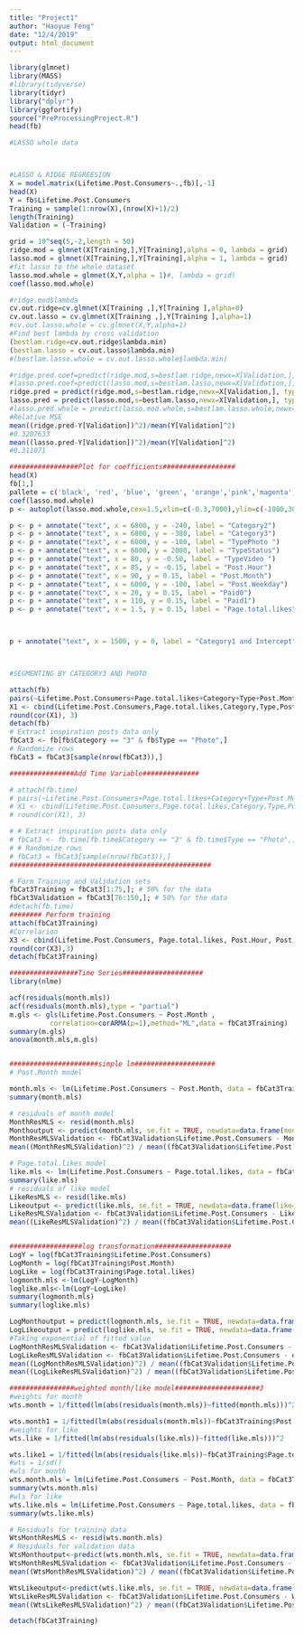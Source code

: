 ```yaml
---
title: "Project1"
author: "Haoyue Feng"
date: "12/4/2019"
output: html_document
---
```


```r

library(glmnet)
library(MASS)
#library(tidyverse)
library(tidyr)
library("dplyr")
library(ggfortify)
source("PreProcessingProject.R")
head(fb)

```


```r
#LASSO whole data



#LASSO & RIDGE REGREESION
X = model.matrix(Lifetime.Post.Consumers~.,fb)[,-1]
head(X)
Y = fb$Lifetime.Post.Consumers
Training = sample(1:nrow(X),(nrow(X)+1)/2)
length(Training)
Validation = (-Training)

grid = 10^seq(5,-2,length = 50)
ridge.mod = glmnet(X[Training,],Y[Training],alpha = 0, lambda = grid)
lasso.mod = glmnet(X[Training,],Y[Training],alpha = 1, lambda = grid)
#fit lasso to the whole dataset
lasso.mod.whole = glmnet(X,Y,alpha = 1)#, lambda = grid)
coef(lasso.mod.whole)

#ridge.mod$lambda
cv.out.ridge=cv.glmnet(X[Training ,],Y[Training ],alpha=0)
cv.out.lasso = cv.glmnet(X[Training ,],Y[Training ],alpha=1)
#cv.out.lasso.whole = cv.glmnet(X,Y,alpha=1)
#Find best lambda by cross validation
(bestlam.ridge=cv.out.ridge$lambda.min)
(bestlam.lasso = cv.out.lasso$lambda.min)
#(bestlam.lasso.whole = cv.out.lasso.whole$lambda.min)

#ridge.pred.coef=predict(ridge.mod,s=bestlam.ridge,newx=X[Validation,],type = "coefficient" )
#lasso.pred.coef=predict(lasso.mod,s=bestlam.lasso,newx=X[Validation,],type = "coefficient" )
ridge.pred = predict(ridge.mod,s=bestlam.ridge,newx=X[Validation,], type = "response")
lasso.pred = predict(lasso.mod,s=bestlam.lasso,newx=X[Validation,], type = "response")
#lasso.pred.whole = predict(lasso.mod.whole,s=bestlam.lasso.whole,newx=X[Validation,], type = "response")
#Relative MSE
mean((ridge.pred-Y[Validation])^2)/mean(Y[Validation]^2)
#0.3207633
mean((lasso.pred-Y[Validation])^2)/mean(Y[Validation]^2)
#0.311071

#################Plot for coefficients##################
head(X)
fb[1,]
pallete = c('black', 'red', 'blue', 'green', 'orange','pink','magenta','cyan','yellow','brown', 'maroon')
coef(lasso.mod.whole)
p <- autoplot(lasso.mod.whole,cex=1.5,xlim=c(-0.3,7000),ylim=c(-1000,3000))  + scale_colour_manual(values=pallete)#，+

p <- p + annotate("text", x = 6800, y = -240, label = "Category2")
p <- p + annotate("text", x = 6800, y = -380, label = "Category3")
p <- p + annotate("text", x = 6000, y = -100, label = "TypePhoto ")
p <- p + annotate("text", x = 6000, y = 2000, label = "TypeStatus")
p <- p + annotate("text", x = 80, y = -0.50, label = "TypeVideo ")
p <- p + annotate("text", x = 85, y = -0.15, label = "Post.Hour")
p <- p + annotate("text", x = 90, y = 0.15, label = "Post.Month")
p <- p + annotate("text", x = 6000, y = -100, label = "Post.Weekday")
p <- p + annotate("text", x = 20, y = 0.15, label = "Paid0")
p <- p + annotate("text", x = 110, y = 0.15, label = "Paid1")
p <- p + annotate("text", x = 1.5, y = 0.15, label = "Page.total.likes")



p + annotate("text", x = 1500, y = 0, label = "Category1 and Intercept")




```



```r
#SEGMENTING BY CATEGORY3 AND PHOTO

attach(fb)
pairs(~Lifetime.Post.Consumers+Page.total.likes+Category+Type+Post.Month+Post.Hour+Post.Weekday+Paid,data=fb,gap=0.4, pch = 19, cex = 0.1)
X1 <- cbind(Lifetime.Post.Consumers,Page.total.likes,Category,Type,Post.Month,Post.Hour,Post.Weekday,Paid)
round(cor(X1), 3)
detach(fb)
# Extract inspiration posts data only
fbCat3 <- fb[fb$Category == "3" & fb$Type == "Photo",]
# Randomize rows
fbCat3 = fbCat3[sample(nrow(fbCat3)),]

################Add Time Variable##############

# attach(fb.time)
# pairs(~Lifetime.Post.Consumers+Page.total.likes+Category+Type+Post.Month+Post.Hour+Post.Weekday+Paid + RefTime,data=fb,gap=0.4, pch = 19, cex = 0.1)
# X1 <- cbind(Lifetime.Post.Consumers,Page.total.likes,Category,Type,Post.Month,Post.Hour,Post.Weekday,Paid,RefTime)
# round(cor(X1), 3)

# # Extract inspiration posts data only
# fbCat3 <- fb.time[fb.time$Category == "3" & fb.time$Type == "Photo",]
# # Randomize rows
# fbCat3 = fbCat3[sample(nrow(fbCat3)),]
##################################################

# Form Training and Validation sets
fbCat3Training = fbCat3[1:75,]; # 50% for the data
fbCat3Validation = fbCat3[76:150,]; # 50% for the data
#detach(fb.time)
######## Perform training
attach(fbCat3Training) 
#Correlarion
X3 <- cbind(Lifetime.Post.Consumers, Page.total.likes, Post.Hour, Post.Weekday, Post.Month, Paid, RefTime)
round(cor(X3),3)
detach(fbCat3Training)

#################Time Series####################
library(nlme)

acf(residuals(month.mls))
acf(residuals(month.mls),type = "partial")
m.gls <- gls(Lifetime.Post.Consumers ~ Post.Month , 
          correlation=corARMA(p=1),method="ML",data = fbCat3Training)
summary(m.gls)
anova(month.mls,m.gls)



```

```r
######################simple lm####################
# Post.Month model

month.mls <- lm(Lifetime.Post.Consumers ~ Post.Month, data = fbCat3Training)
summary(month.mls)

# residuals of month model
MonthResMLS <- resid(month.mls)
Monthoutput <- predict(month.mls, se.fit = TRUE, newdata=data.frame(month=fbCat3Validation$Post.Month))
MonthResMLSValidation <- fbCat3Validation$Lifetime.Post.Consumers - Monthoutput$fit
mean((MonthResMLSValidation)^2) / mean((fbCat3Validation$Lifetime.Post.Consumers)^2)

# Page.total.likes model
like.mls <- lm(Lifetime.Post.Consumers ~ Page.total.likes, data = fbCat3Training)
summary(like.mls)
# residuals of like model
LikeResMLS <- resid(like.mls)
Likeoutput <- predict(like.mls, se.fit = TRUE, newdata=data.frame(like=fbCat3Validation$Page.total.likes))
LikeResMLSValidation <- fbCat3Validation$Lifetime.Post.Consumers - Likeoutput$fit
mean((LikeResMLSValidation)^2) / mean((fbCat3Validation$Lifetime.Post.Consumers)^2)


##################log transformation###################
LogY = log(fbCat3Training$Lifetime.Post.Consumers)
LogMonth = log(fbCat3Training$Post.Month)
LogLike = log(fbCat3Training$Page.total.likes)
logmonth.mls <-lm(LogY~LogMonth)
loglike.mls<-lm(LogY~LogLike)
summary(logmonth.mls)
summary(loglike.mls)

LogMonthoutput = predict(logmonth.mls, se.fit = TRUE, newdata=data.frame(month=log(fbCat3Validation$Post.Month)))
LogLikeoutput = predict(loglike.mls, se.fit = TRUE, newdata=data.frame(like=log(fbCat3Validation$Page.total.likes)))
#Taking exponential of fitted value
LogMonthResMLSValidation <- fbCat3Validation$Lifetime.Post.Consumers - exp(LogMonthoutput$fit)
LogLikeResMLSValidation <- fbCat3Validation$Lifetime.Post.Consumers - exp(LogLikeoutput$fit)
mean((LogMonthResMLSValidation)^2) / mean((fbCat3Validation$Lifetime.Post.Consumers)^2)#RMSE of log month 0.3650293
mean((LogLikeResMLSValidation)^2) / mean((fbCat3Validation$Lifetime.Post.Consumers)^2)#RMSE of log likes 0.3221056

################weighted month/like model#####################3
#weights for month
wts.month = 1/fitted(lm(abs(residuals(month.mls))~fitted(month.mls)))^2

wts.month1 = 1/fitted(lm(abs(residuals(month.mls))~fbCat3Training$Post.Month))^2
#weights for like
wts.like = 1/fitted(lm(abs(residuals(like.mls))~fitted(like.mls)))^2

wts.like1 = 1/fitted(lm(abs(residuals(like.mls))~fbCat3Training$Page.total.likes))^2
#wts = 1/sd()
#wls for month
wts.month.mls = lm(Lifetime.Post.Consumers ~ Post.Month, data = fbCat3Training,weights = wts.month1)
summary(wts.month.mls)
#wls for like
wts.like.mls = lm(Lifetime.Post.Consumers ~ Page.total.likes, data = fbCat3Training,weights = wts.like1)
summary(wts.like.mls)

# Residuals for training data
WtsMonthResMLS <- resid(wts.month.mls)
# Residuals for validation data
WtsMonthoutput<-predict(wts.month.mls, se.fit = TRUE, newdata=data.frame(month=fbCat3Validation$Post.Month))
WtsMonthResMLSValidation <- fbCat3Validation$Lifetime.Post.Consumers - WtsMonthoutput$fit
mean((WtsMonthResMLSValidation)^2) / mean((fbCat3Validation$Lifetime.Post.Consumers)^2)#0.4179942

WtsLikeoutput<-predict(wts.like.mls, se.fit = TRUE, newdata=data.frame(like=fbCat3Validation$Page.total.likes))
WtsLikeResMLSValidation <- fbCat3Validation$Lifetime.Post.Consumers - WtsLikeoutput$fit
mean((WtsLikeResMLSValidation)^2) / mean((fbCat3Validation$Lifetime.Post.Consumers)^2)#0.4181438

detach(fbCat3Training)




```


```r



```







